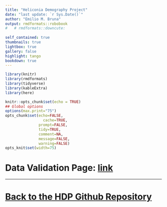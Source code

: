 ```yaml
---
title: "Heliconia Demography Project"
date: "last update: `r Sys.Date()`"
author: "Emilio M. Bruna"
output: rmdformats::robobook
#   # rmdformats::downcute:
    
self_contained: true
thumbnails: true
lightbox: true
gallery: false
highlight: tango
bookdown: true
---
```



```r
library(knitr)
library(rmdformats)
library(tidyverse)
library(kableExtra)
library(here)

knitr::opts_chunk$set(echo = TRUE)
## Global options
options(max.print="75")
opts_chunk$set(echo=FALSE,
	             cache=TRUE,
               prompt=FALSE,
               tidy=TRUE,
               comment=NA,
               message=FALSE,
               warning=FALSE)
opts_knit$set(width=75)
```

# Data Validation Page: [link](https://github.com/BrunaLab/HeliconiaSurveys/blob/0675990bb7480055a1287b0cb9f7f7c593b22434/docs/survey_validation/survey_validation.html)

---

# [Back to the HDP Github Repository](https://github.com/BrunaLab/HeliconiaSurveys)


